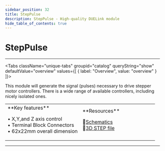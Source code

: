 ```yaml
---
sidebar_position: 32
title: StepPulse
description: StepPulse - High-quality DUELink module
hide_table_of_contents: true
---
```



# StepPulse

<ImageSection 
  product="acsteppulse-a"
  tagline="Stepper Motor Signal Generator"
/>

---

<Tabs className="unique-tabs" groupid="catalog" queryString="show" defaultValue="overview"
  values={[
    {
        label: "Overview",
        value: "overview"
    }
]}>

<TabItem value="overview">

This module will generate the signal (pulses) necessary to drive stepper motor controllers. There is a wide range of available controllers, including nicely isolated ones.

<table><td width='50%'>
**Key features**

• X,Y,and Z axis control<br/>
• Terminal Block Connectors<br/>
• 62x22mm overall dimension<br/>

</td><td width='50%'>
**Resources**
 
📄[Schematics](/sch/gdl-acsteppulse-a.pdf)<br/>
🔩[3D STEP file](/3d/gdl-acsteppulse-a.step)<br/>
</td></table>

</TabItem>



</Tabs>

---

<OrderSection
    product="DUELink StepPulse"
    partnumber="GDL-ACSTEPPULSE-A"
    price="$0.00"
/>
